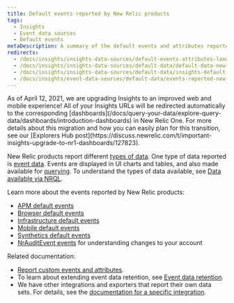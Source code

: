 ```yaml
---
title: Default events reported by New Relic products
tags:
  - Insights
  - Event data sources
  - Default events
metaDescription: A summary of the default events and attributes reported by New Relic products.
redirects:
  - /docs/insights/insights-data-sources/default-events-attributes-landing-page-1
  - /docs/insights/insights-data-sources/default-data/default-data-new-relic-products
  - /docs/insights/insights-data-sources/default-data/insights-default-data-other-new-relic-products
  - /docs/insights/event-data-sources/default-data/events-reported-new-relic-products
---
```


<Callout variant="important">
  As of April 12, 2021, we are upgrading Insights to an improved web and mobile experience! All of your Insights URLs will be redirected automatically to the corresponding [dashboards](/docs/query-your-data/explore-query-data/dashboards/introduction-dashboards) in New Relic One. For more details about this migration and how you can easily plan for this transition, see our [Explorers Hub post](https://discuss.newrelic.com/t/important-insights-upgrade-to-nr1-dashboards/127823).
</Callout>

New Relic products report different [types of data](/docs/using-new-relic/data/understand-data/new-relic-data-types). One type of data reported is [event data](/docs/using-new-relic/data/understand-data/new-relic-data-types#event-data). Events are displayed in UI charts and tables, and also made available for [querying](/docs/using-new-relic/data/understand-data/query-new-relic-data). To understand the types of data available, see [Data available via NRQL](/docs/query-data/nrql-new-relic-query-language/getting-started/introduction-nrql#what-you-can-query).

Learn more about the events reported by New Relic products:

* [APM default events](/docs/insights/insights-data-sources/default-data/apm-default-events-insights)
* [Browser default events](/docs/insights/insights-data-sources/default-data/browser-default-events-insights)
* [Infrastructure default events](/docs/infrastructure/manage-your-data/data-instrumentation/default-infrastructure-events)
* [Mobile default events](/docs/insights/insights-data-sources/default-data/mobile-default-events-insights)
* [Synthetics default events](/docs/insights/insights-data-sources/default-data/synthetics-default-events-insights)
* [NrAuditEvent events](/docs/insights/event-data-sources/default-events/query-account-audit-logs-nrauditevent/) for understanding changes to your account

Related documentation:

* [Report custom events and attributes](/docs/insights/insights-data-sources/custom-data/send-custom-data-insights).
* To learn about extending event data retention, see [Event data retention](/docs/insights/use-insights-ui/manage-account-data/extend-event-data-retention).
* We have other integrations and exporters that report their own data sets. For details, see the [documentation for a specific integration](https://newrelic.com/integrations).
